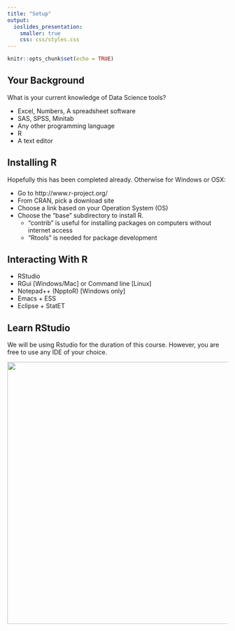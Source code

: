```yaml
---
title: "Setup"
output:
  ioslides_presentation:
    smaller: true
    css: css/styles.css
---
```


```r
knitr::opts_chunk$set(echo = TRUE)
```

## Your Background

What is your current knowledge of Data Science tools?

- Excel, Numbers, A spreadsheet software
- SAS, SPSS, Minitab
- Any other programming language
- R
- A text editor

## Installing R

Hopefully this has been completed already. Otherwise for Windows or OSX:

- Go to http://www.r-project.org/
- From CRAN, pick a download site
- Choose a link based on your Operation System (OS)
- Choose the "base" subdirectory to install R.
  - "contrib" is useful for installing packages on computers without internet access
  - "Rtools" is needed for package development


## Interacting With R

- RStudio
- RGui [Windows/Mac] or Command line [Linux]
- Notepad++ (NpptoR) [Windows only]
- Emacs + ESS
- Eclipse + StatET

## Learn RStudio

We will be using Rstudio for the duration of this course. However, you are free to use any IDE of your choice.


<center><img src="images/Rstudio.png" width="600px"></center>
